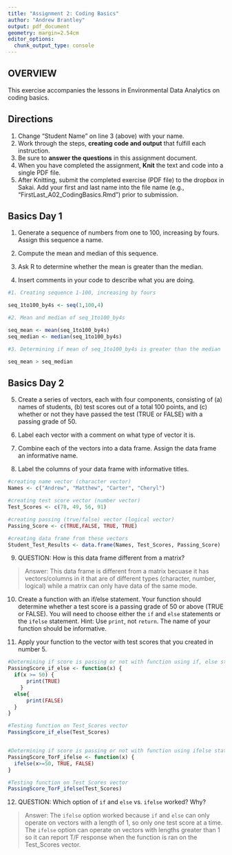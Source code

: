 ```yaml
---
title: "Assignment 2: Coding Basics"
author: "Andrew Brantley"
output: pdf_document
geometry: margin=2.54cm
editor_options: 
  chunk_output_type: console
---
```


## OVERVIEW

This exercise accompanies the lessons in Environmental Data Analytics on coding basics. 

## Directions
1. Change "Student Name" on line 3 (above) with your name.
2. Work through the steps, **creating code and output** that fulfill each instruction.
3. Be sure to **answer the questions** in this assignment document.
4. When you have completed the assignment, **Knit** the text and code into a single PDF file.
5. After Knitting, submit the completed exercise (PDF file) to the dropbox in Sakai. Add your first and last name into the file name (e.g., "FirstLast_A02_CodingBasics.Rmd") prior to submission.



## Basics Day 1

1. Generate a sequence of numbers from one to 100, increasing by fours. Assign this sequence a name. 

2. Compute the mean and median of this sequence. 

3. Ask R to determine whether the mean is greater than the median. 

4. Insert comments in your code to describe what you are doing.

```r
#1. Creating sequence 1-100, increasing by fours

seq_1to100_by4s <- seq(1,100,4)

#2. Mean and median of seq_1to100_by4s

seq_mean <- mean(seq_1to100_by4s)
seq_median <- median(seq_1to100_by4s)

#3. Determining if mean of seq_1to100_by4s is greater than the median

seq_mean > seq_median

```

## Basics Day 2

5. Create a series of vectors, each with four components, consisting of (a) names of students, (b) test scores out of a total 100 points, and (c) whether or not they have passed the test (TRUE or FALSE) with a passing grade of 50.

6. Label each vector with a comment on what type of vector it is.

7. Combine each of the vectors into a data frame. Assign the data frame an informative name.

8. Label the columns of your data frame with informative titles.

```r

#creating name vector (character vector)
Names <- c("Andrew", "Matthew", "Carter", "Cheryl")

#creating test score vector (number vector)
Test_Scores <- c(78, 49, 56, 91)

#creating passing (true/false) vector (logical vector)
Passing_Score <- c(TRUE,FALSE, TRUE, TRUE)

#creating data frame from these vectors
Student_Test_Results <- data.frame(Names, Test_Scores, Passing_Score)

```

9. QUESTION: How is this data frame different from a matrix?

> Answer: This data frame is different from a matrix becuase it has vectors/columns in it that are of different types (character, number, logical) while a matrix can only have data of the same mode.

10. Create a function with an if/else statement. Your function should determine whether a test score is a passing grade of 50 or above (TRUE or FALSE). You will need to choose either the `if` and `else` statements or the `ifelse` statement. Hint: Use `print`, not `return`. The name of your function should be informative.

11. Apply your function to the vector with test scores that you created in number 5. 

```r

#Determining if score is passing or not with function using if, else statement
PassingScore_if_else <- function(x) {
  if(x >= 50) {
      print(TRUE)
    }
  else{
      print(FALSE)
  }
}

#Testing function on Test_Scores vector
PassingScore_if_else(Test_Scores)


#Determining if score is passing or not with function using ifelse statement 
PassingScore_TorF_ifelse <- function(x) {
  ifelse(x>=50, TRUE, FALSE)
}

#Testing function on Test_Scores vector
PassingScore_TorF_ifelse(Test_Scores)

```

12. QUESTION: Which option of `if` and `else` vs. `ifelse` worked? Why?

> Answer: The `ifelse` option worked because `if` and `else` can only operate on vectors with a length of 1, so only one test score at a time. The `ifelse` option can operate on vectors with lengths greater than 1 so it can report T/F response when the function is ran on the Test_Scores vector.
